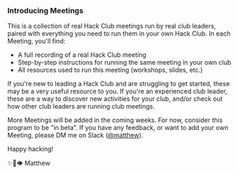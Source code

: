 ### Introducing Meetings

This is a collection of real Hack Club meetings run by real club
leaders, paired with everything you need to run them in your own Hack
Club. In each Meeting, you'll find: 

- A full recording of a real Hack
Club meeting 
- Step-by-step instructions for running the same meeting in your own club 
- All resources used to run this meeting (workshops,
slides, etc.) 

If you're new to leading a Hack Club and are struggling
to get started, these may be a very useful resource to you. If you're
an experienced club leader, these are a way to discover new activities
for your club, and/or check out how other club leaders are running
club meetings. 

More Meetings will be added in the coming weeks. For
now, consider this program to be "in beta". If you have any feedback,
or want to add your own Meeting, please DM me on Slack
([@matthew](https://app.slack.com/client/T0266FRGM/U4QAK9SRW)). 

Happy hacking! 

✨🚀👁 Matthew
